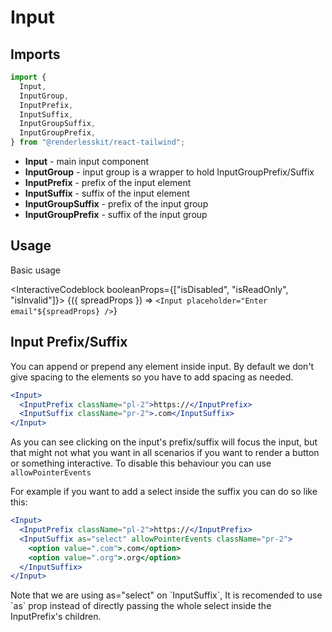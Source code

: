 
# Input

<ComponentLinks github="input" theme="input" story="forms-input" />

## Imports

```js
import {
  Input,
  InputGroup,
  InputPrefix,
  InputSuffix,
  InputGroupSuffix,
  InputGroupPrefix,
} from "@renderlesskit/react-tailwind";
```

- **Input** - main input component
- **InputGroup** - input group is a wrapper to hold InputGroupPrefix/Suffix
- **InputPrefix** - prefix of the input element
- **InputSuffix** - suffix of the input element
- **InputGroupSuffix** - prefix of the input group
- **InputGroupPrefix** - suffix of the input group

## Usage

Basic usage

<InteractiveCodeblock booleanProps={["isDisabled", "isReadOnly", "isInvalid"]}>
  {({ spreadProps }) => `<Input placeholder="Enter email"${spreadProps} />`}
</InteractiveCodeblock>

## Input Prefix/Suffix

You can append or prepend any element inside input. By default we don't give
spacing to the elements so you have to add spacing as needed.

```jsx live
<Input>
  <InputPrefix className="pl-2">https://</InputPrefix>
  <InputSuffix className="pr-2">.com</InputSuffix>
</Input>
```

As you can see clicking on the input's prefix/suffix will focus the input, but
that might not what you want in all scenarios if you want to render a button or
something interactive. To disable this behaviour you can use
`allowPointerEvents`

For example if you want to add a select inside the suffix you can do so like
this:

```jsx live
<Input>
  <InputPrefix className="pl-2">https://</InputPrefix>
  <InputSuffix as="select" allowPointerEvents className="pr-2">
    <option value=".com">.com</option>
    <option value=".org">.org</option>
  </InputSuffix>
</Input>
```

<Callout>
  Note that we are using as="select" on `InputSuffix`, It is recomended to use
  `as` prop instead of directly passing the whole select inside the
  InputPrefix's children.
</Callout>
